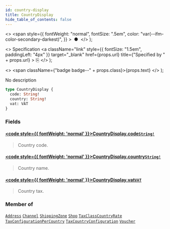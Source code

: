 ```yaml
---
id: country-display
title: CountryDisplay
hide_table_of_contents: false
---
```


  <>
    <span
      style={{
        fontWeight: "normal",
        fontSize: ".5em",
        color: "var(--ifm-color-secondary-darkest)",
      }}
    >
      &nbsp;●&nbsp;
    </span>
  </>
);

  <>
    Specification
    <a
      className="link"
      style={{ fontSize: "1.5em", paddingLeft: "4px" }}
      target="\_blank"
      href={props.url}
      title={"Specified by " + props.url}
    >
      ⎘
    </a>
  </>
);

  <>
    <span className={"badge badge--" + props.class}>{props.text}</span>
  </>
);

No description

```graphql
type CountryDisplay {
  code: String!
  country: String!
  vat: VAT
}
```

### Fields

#### [<code style={{ fontWeight: 'normal' }}>CountryDisplay.<b>code</b></code>](#)<Bullet />[`String!`](../../api-reference/miscellaneous/scalars/string) <Badge class="secondary" text="non-null"/> <Badge class="secondary" text="scalar"/> <Badge class="secondary" text="miscellaneous"/>

> Country code.

#### [<code style={{ fontWeight: 'normal' }}>CountryDisplay.<b>country</b></code>](#)<Bullet />[`String!`](../../api-reference/miscellaneous/scalars/string) <Badge class="secondary" text="non-null"/> <Badge class="secondary" text="scalar"/> <Badge class="secondary" text="miscellaneous"/>

> Country name.

#### [<code style={{ fontWeight: 'normal' }}>CountryDisplay.<b>vat</b></code>](#)<Bullet />[`VAT`](../../api-reference/miscellaneous/objects/vat) <Badge class="secondary" text="object"/> <Badge class="secondary" text="miscellaneous"/>

> Country tax.

### Member of

[`Address`](../../api-reference/users/objects/address) <Badge class="secondary" text="object"/><Bullet />[`Channel`](../../api-reference/channels/objects/channel) <Badge class="secondary" text="object"/><Bullet />[`ShippingZone`](../../api-reference/shipping/objects/shipping-zone) <Badge class="secondary" text="object"/><Bullet />[`Shop`](../../api-reference/miscellaneous/objects/shop) <Badge class="secondary" text="object"/><Bullet />[`TaxClassCountryRate`](../../api-reference/taxes/objects/tax-class-country-rate) <Badge class="secondary" text="object"/><Bullet />[`TaxConfigurationPerCountry`](../../api-reference/taxes/objects/tax-configuration-per-country) <Badge class="secondary" text="object"/><Bullet />[`TaxCountryConfiguration`](../../api-reference/taxes/objects/tax-country-configuration) <Badge class="secondary" text="object"/><Bullet />[`Voucher`](../../api-reference/discounts/objects/voucher) <Badge class="secondary" text="object"/>
